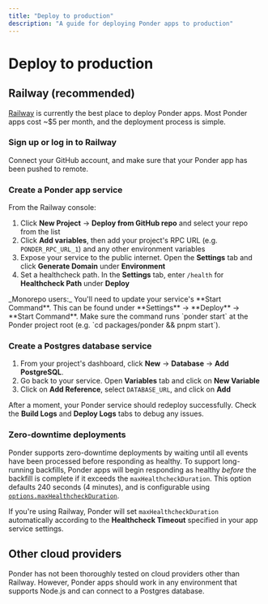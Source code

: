 ```yaml
---
title: "Deploy to production"
description: "A guide for deploying Ponder apps to production"
---
```



# Deploy to production

## Railway (recommended)

[Railway](https://railway.app) is currently the best place to deploy Ponder apps. Most Ponder apps cost ~$5 per month, and the deployment process is simple.

<Steps>

### Sign up or log in to Railway

Connect your GitHub account, and make sure that your Ponder app has been pushed to remote.

### Create a Ponder app service

From the Railway console:

1. Click **New Project** → **Deploy from GitHub repo** and select your repo from the list
2. Click **Add variables**, then add your project's RPC URL (e.g. `PONDER_RPC_URL_1`) and any other environment variables
3. Expose your service to the public internet. Open the **Settings** tab and click **Generate Domain** under **Environment**
4. Set a healthcheck path. In the **Settings** tab, enter `/health` for **Healthcheck Path** under **Deploy**

<Callout type="warning">
  _Monorepo users:_ You'll need to update your service's **Start Command**. This
  can be found under **Settings** → **Deploy** → **Start Command**. Make sure
  the command runs `ponder start` at the Ponder project root (e.g. `cd
  packages/ponder && pnpm start`).
</Callout>

### Create a Postgres database service

1. From your project's dashboard, click **New** → **Database** → **Add PostgreSQL**.
2. Go back to your service. Open **Variables** tab and click on **New Variable**
3. Click on **Add Reference**, select `DATABASE_URL`, and click on **Add**

After a moment, your Ponder service should redeploy successfully. Check the **Build Logs** and **Deploy Logs** tabs to debug any issues.

</Steps>

### Zero-downtime deployments

Ponder supports zero-downtime deployments by waiting until all events have been processed before responding as healthy. To support long-running backfills, Ponder apps will begin responding as healthy _before_ the backfill is complete if it exceeds the `maxHealthcheckDuration`. This option defaults 240 seconds (4 minutes), and is configurable using [`options.maxHealthcheckDuration`](/api-reference/ponder-config#options).

If you're using Railway, Ponder will set `maxHealthcheckDuration` automatically according to the **Healthcheck Timeout** specified in your app service settings.

## Other cloud providers

Ponder has not been thoroughly tested on cloud providers other than Railway. However, Ponder apps should work in any environment that supports Node.js and can connect to a Postgres database.
